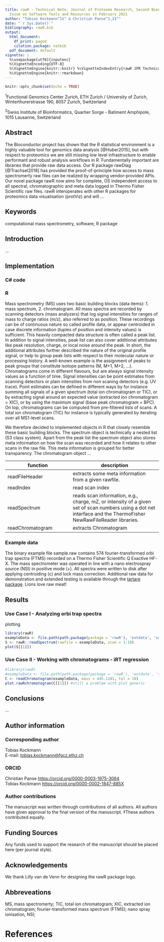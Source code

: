 ```yaml
---
title: rawR - Technical Note, Journal of Proteome Research, Second Biennial Special
  Issue on Software Tools and Resources in February 2021
author: "Tobias Kockmann^1‡^ & Christian Panse^1,2‡^"
date: "`r Sys.Date()`"
bibliography: rawR.bib
output:
  html_document:
    df_print: paged
    citation_package: natbib
  pdf_document: default
vignette: |
  %\usepackage[utf8]{inputenc}
  %\VignetteEncoding{UTF-8}
  %\VignetteEngine{knitr::knitr} %\VignetteIndexEntry{rawR JPR Technical Note}
  %\VignetteEngine{knitr::rmarkdown}
---
```



```r
knitr::opts_chunk$set(echo = TRUE)
```

^1^Functional Genomics Center Zurich, ETH Zurich / University of Zurich,
Winterthurerstrasse 190, 8057 Zurich, Switzerland

^2^Swiss Institute of Bioinformatics, Quartier Sorge - Batiment Amphipole,
1015 Lausanne, Switzerland

## Abstract

The Bioconductor project has shown that the R statistical environment is a
highly valuable tool for genomics data analysis
[@Huber2015], but with respect to proteomics
we are still missing low level infrastructure to enable performant and robust
analysis workflows in R. Fundamentally important are libraries that provide
raw data access. Our R package rawDiag [@Trachsel2018]
has provided the proof-of-principle how access to mass spectromerty raw files
can be realized by wrapping vendor-provided APIs. Our novel package rawR now
aims for complete, OS independent access to all spectral, chromatographic and
meta data logged in Thermo Fisher Scientific raw files. rawR interoperates with
other R packages for proteomics data visualisation (protViz) and will ...

## Keywords

computational mass spectrometry, software, R package

## Introduction

...


## Implementation

### C# code

### R

Mass spectrometry (MS) uses two basic building blocks (data items): 1. mass spectrum, 2. chromatogram. All mass spectra are recorded by scanning detectors (mass analyzers) that log signal intensities for ranges of mass to charge ratios (m/z), also referred to as position. These recordings can be of continuous nature so called profile data, or appear centroided in case discrete information (tuples of position and intensity values) is sufficient. This heavily compacted data structure is often called a peak list. In addition to signal intensities, peak list can also cover additional attributes like peak resolution, charge, or local noise around the peak. In short, the additional attributes further described the nature of the original profile signal, or help to group peak lists with respect to their molecular nature or processing history. A well-known example is the assignment of peaks to peak groups that constitute isotope patterns (M, M+1, M+2, ...). Chromatograms come in different flavours, but are always signal intensity values as a function of time. Signal intensities can be point estimates from scanning detectors or plain intensities from non scaning detectors (e.g. UV trace). Point estimates can be defined in different ways by for instance summing all signals of a given spectrum (total ion chromatogram or TIC), or by extracting signal around an expected value (extracted ion chromatogram = XIC), or by using the maximum signal (base peak chromatogram = BPC). On top, chromatograms can be computed from pre-filtered lists of scans. A total ion chromatogram (TIC) for instance is typically generated by iterating over all MS1-level scans. 

We therefore decided to implemented objects in R that closely resemble these basic building blocks. The spectrum object is technically a nested list (S3 class system). Apart from the peak list the spectrum object also stores meta information on how the scan was recorded and how it relates to other scans in the raw file. This meta information is grouped for better transparency. The chromatogram object ...


|function|description|
|--------|-----------|
|readFileHeader|extracts some meta information from a given rawfile.|
|readIndex|read scan index|
|readSpectrum|reads scan information, e.g., charge, mZ, or intensity of a given set of scan numbers using a dot net interface and the ThermoFisher NewRawFileReader libraries.|
|readChromatogram|extracts Chromatogram|

### Example data

The binary example file sample.raw contains 574 fourier-transformed orbi trap spectra (FTMS) recorded on a Thermo Fisher Scientific Q Exactive HF-X. The mass spectrometer was operated in line with a nano electrospray source (NSI) in positive mode (+). All spectra were written to disk after applying centroiding (c) and lock mass correction. Additional raw data for demonstration and extended testing is available through the [tartare package](https://bioconductor.org/packages/tartare/). Lions love raw meat!

## Results

### Use Case I - Analyzing orbi trap spectra

plotting

```r
library(rawR)
exampleData <- file.path(path.package(package = 'rawR'), 'extdata', 'sample.raw')
S <- rawR::readSpectrum(rawfile = exampleData, scan = 1:10)
plot(S[[1]])
```




### Use Case II - Working with chromatograms - iRT regression

```r
#library(rawR)
#exampleData <- file.path(path.package(package = 'rawR'), 'extdata', 'sample.raw')
C <- readChromatogram(exampleData, mass = 445.1181, tol = 10)
plot.rawRchromatogram(C[[1]]) #still a problem with plot generic
```



## Conclusions

...


## Author information

### Corresponding author

Tobias Kockmann  
E-mail: <tobias.kockmann@fgcz.ethz.ch>

### ORCID

Christian Panse <https://orcid.org/0000-0003-1975-3064>  
Tobias Kockmann <https://orcid.org/0000-0002-1847-885X>  

### Author contributions

The manuscript was written through contributions of all authors. All authors have given approval to the final version of the manuscript. ‡These authors contributed equally.


## Funding Sources

Any funds used to support the research of the manuscript should be placed here (per journal style).


## Acknowledgements

We thank Lilly van de Venn for designing the rawR package logo.


## Abbreveations

MS, mass spectromerty; TIC, total ion chromatogram;
XIC, extracted ion chromatogram; fourier-transformed mass spectrum (FTMS);
nano spray ionisation, NSI;


# References



